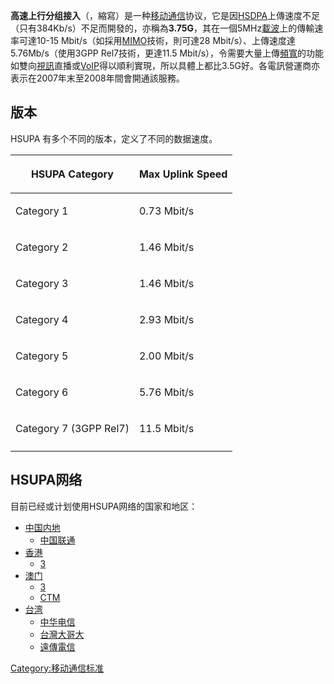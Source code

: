 {{Globalize|time=2021-09-17T10:08:14+00:00}}
{{noteTA
|G1=Communication
|G2=IT
}}
'''高速上行分组接入'''（{{lang|en|'''High Speed Uplink Packet Access}}，縮寫{{lang|en|'''HSUPA}}）是一种[[移动通信|移动通信]]协议，它是因[[HSDPA|HSDPA]]上傳速度不足（只有384Kb/s）不足而開發的，亦稱為'''3.75G'''，其在一個5MHz[[載波|載波]]上的傳輸速率可達10-15 Mbit/s（如採用[[MIMO|MIMO]]技術，則可達28 Mbit/s）、上傳速度達 5.76Mb/s（使用3GPP Rel7技術，更達11.5 Mbit/s），令需要大量上傳[[頻寬|頻寬]]的功能如雙向[[視訊|視訊]]直播或[[VoIP|VoIP]]得以順利實現，所以具體上都比3.5G好。各電訊營運商亦表示在2007年末至2008年間會開通該服務。

== 版本 ==
HSUPA 有多个不同的版本，定义了不同的数据速度。
{| class="wikitable"
!HSUPA Category
!Max Uplink Speed
|-
|Category 1
|0.73 Mbit/s
|-
|Category 2
|1.46 Mbit/s
|-
|Category 3
|1.46 Mbit/s
|-
|Category 4
|2.93 Mbit/s
|-
|Category 5
|2.00 Mbit/s
|-
|Category 6
|5.76 Mbit/s
|-
|Category 7 (3GPP Rel7)
|11.5 Mbit/s
|-
|}

== HSUPA网络 ==
目前已经或计划使用HSUPA网络的国家和地区：

*[[中国内地|中国内地]]
** [[中国联通|中国联通]]
*[[香港|香港]]
** [[3_(电讯)|3]]
*[[澳门|澳门]]
** [[3_(电讯)|3]]
** [[澳門電訊|CTM]]
*[[台湾|台湾]]
** [[中华电信|中华电信]]
** [[台灣大哥大|台灣大哥大]]
** [[遠傳電信|遠傳電信]]

{{Mobile telecommunications standards}}
{{Internet Access}}

[[Category:移动通信标准|Category:移动通信标准]]